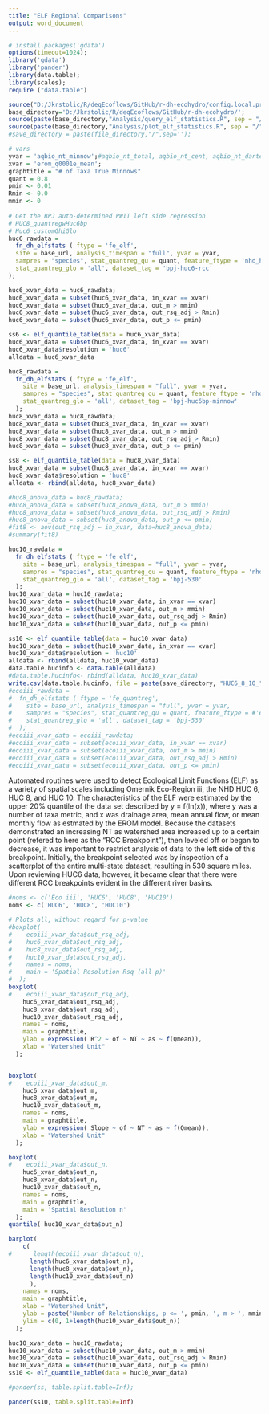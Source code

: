 ```yaml
---
title: "ELF Regional Comparisons"
output: word_document
---
```

  
```r
# install.packages('gdata')
options(timeout=1024);
library('gdata')
library('pander')
library(data.table);
library(scales);
require ("data.table")

source("D:/Jkrstolic/R/deqEcoflows/GitHub/r-dh-ecohydro/config.local.private");
base_directory='D:/Jkrstolic/R/deqEcoflows/GitHub/r-dh-ecohydro/';
source(paste(base_directory,"Analysis/query_elf_statistics.R", sep = "/")); 
source(paste(base_directory,"Analysis/plot_elf_statistics.R", sep = "/")); 
#save_directory = paste(file_directory,"/",sep='');

# vars
yvar = 'aqbio_nt_minnow';#aqbio_nt_total, aqbio_nt_cent, aqbio_nt_darter, aqbio_nt_benins, aqbio_nt_minnow, aqbio_nt_cypr_native
xvar = 'erom_q0001e_mean';
graphtitle = "# of Taxa True Minnows"
quant = 0.8
pmin <- 0.01
Rmin <- 0.0
mmin <- 0
  
# Get the BPJ auto-determined PWIT left side regression
# HUC8_quantregwHuc6bp
# Huc6 customGhiGlo
huc6_rawdata = 
  fn_dh_elfstats ( ftype = 'fe_elf', 
  site = base_url, analysis_timespan = "full", yvar = yvar,
  sampres = "species", stat_quantreg_qu = quant, feature_ftype = 'nhd_huc6', stat_quantreg_ghi = 'all', 
  stat_quantreg_glo = 'all', dataset_tag = 'bpj-huc6-rcc'
);

huc6_xvar_data = huc6_rawdata;
huc6_xvar_data = subset(huc6_xvar_data, in_xvar == xvar)
huc6_xvar_data = subset(huc6_xvar_data, out_m > mmin)
huc6_xvar_data = subset(huc6_xvar_data, out_rsq_adj > Rmin)
huc6_xvar_data = subset(huc6_xvar_data, out_p <= pmin)

ss6 <- elf_quantile_table(data = huc6_xvar_data)
huc6_xvar_data = subset(huc6_xvar_data, in_xvar == xvar)
huc6_xvar_data$resolution = 'huc6'
alldata = huc6_xvar_data

huc8_rawdata = 
  fn_dh_elfstats ( ftype = 'fe_elf', 
    site = base_url, analysis_timespan = "full", yvar = yvar,
    sampres = "species", stat_quantreg_qu = quant, feature_ftype = 'nhd_huc8', stat_quantreg_ghi = 'all', 
    stat_quantreg_glo = 'all', dataset_tag = 'bpj-huc6bp-minnow'
  );
huc8_xvar_data = huc8_rawdata;
huc8_xvar_data = subset(huc8_xvar_data, in_xvar == xvar)
huc8_xvar_data = subset(huc8_xvar_data, out_m > mmin)
huc8_xvar_data = subset(huc8_xvar_data, out_rsq_adj > Rmin)
huc8_xvar_data = subset(huc8_xvar_data, out_p <= pmin)

ss8 <- elf_quantile_table(data = huc8_xvar_data)
huc8_xvar_data = subset(huc8_xvar_data, in_xvar == xvar)
huc8_xvar_data$resolution = 'huc8'
alldata <- rbind(alldata, huc8_xvar_data)

#huc8_anova_data = huc8_rawdata;
#huc8_anova_data = subset(huc8_anova_data, out_m > mmin)
#huc8_anova_data = subset(huc8_anova_data, out_rsq_adj > Rmin)
#huc8_anova_data = subset(huc8_anova_data, out_p <= pmin)
#fit8 <- aov(out_rsq_adj ~ in_xvar, data=huc8_anova_data)
#summary(fit8)

huc10_rawdata = 
  fn_dh_elfstats ( ftype = 'fe_elf',
    site = base_url, analysis_timespan = "full", yvar = yvar,
    sampres = "species", stat_quantreg_qu = quant, feature_ftype = 'nhd_huc10', stat_quantreg_ghi = 'all',
    stat_quantreg_glo = 'all', dataset_tag = 'bpj-530'
  );
huc10_xvar_data = huc10_rawdata;
huc10_xvar_data = subset(huc10_xvar_data, in_xvar == xvar)
huc10_xvar_data = subset(huc10_xvar_data, out_m > mmin)
huc10_xvar_data = subset(huc10_xvar_data, out_rsq_adj > Rmin)
huc10_xvar_data = subset(huc10_xvar_data, out_p <= pmin)

ss10 <- elf_quantile_table(data = huc10_xvar_data)
huc10_xvar_data = subset(huc10_xvar_data, in_xvar == xvar)
huc10_xvar_data$resolution = 'huc10'
alldata <- rbind(alldata, huc10_xvar_data)
data.table.hucinfo <- data.table(alldata)
#data.table.hucinfo<- rbind(alldata, huc10_xvar_data)
write.csv(data.table.hucinfo, file = paste(save_directory, "HUC6_8_10_", yvar, ".csv", sep=""), row.names = FALSE, quote = FALSE)
#ecoiii_rawdata = 
#  fn_dh_elfstats ( ftype = 'fe_quantreg',
#    site = base_url, analysis_timespan = "full", yvar = yvar,
#    sampres = "species", stat_quantreg_qu = quant, feature_ftype = #'ecoregion_iii', stat_quantreg_ghi = 'all',
#    stat_quantreg_glo = 'all', dataset_tag = 'bpj-530'
#  );
#ecoiii_xvar_data = ecoiii_rawdata;
#ecoiii_xvar_data = subset(ecoiii_xvar_data, in_xvar == xvar)
#ecoiii_xvar_data = subset(ecoiii_xvar_data, out_m > mmin)
#ecoiii_xvar_data = subset(ecoiii_xvar_data, out_rsq_adj > Rmin)
#ecoiii_xvar_data = subset(ecoiii_xvar_data, out_p <= pmin)

```
Automated routines were used to detect Ecological Limit Functions (ELF) as a variety of spatial scales including Omernik Eco-Region iii, the NHD HUC 6, HUC 8, and HUC 10.  The characteristics of the ELF were estimated by the upper 20% quantile of the data set described by y = f(ln(x)), where y was a number of taxa metric, and x was drainage area, mean annual flow, or mean monthly flow as estmated by the EROM model.  Because the datasets demonstrated an increasing NT as watershed area increased up to a certain point (refered to here as the "RCC Breakpoint"), then leveled off or began to decrease, it was important to restrict analysis of data to the left side of this breakpoint.  Initially, the breakpoint selected  was by inspection of a scatterplot of the entire multi-state dataset, resulting in 530 square miles.  Upon reviewing HUC6 data, however, it became clear that there were different RCC breakpoints evident in the different river basins.


```r
#noms <- c('Eco iii', 'HUC6', 'HUC8', 'HUC10')
noms <- c('HUC6', 'HUC8', 'HUC10')

# Plots all, without regard for p-value
#boxplot(
#    ecoiii_xvar_data$out_rsq_adj,
#    huc6_xvar_data$out_rsq_adj, 
#    huc8_xvar_data$out_rsq_adj, 
#    huc10_xvar_data$out_rsq_adj,
#    names = noms, 
#    main = 'Spatial Resolution Rsq (all p)'
#  );
boxplot(
#    ecoiii_xvar_data$out_rsq_adj, 
    huc6_xvar_data$out_rsq_adj, 
    huc8_xvar_data$out_rsq_adj, 
    huc10_xvar_data$out_rsq_adj,
    names = noms, 
    main = graphtitle,
    ylab = expression( R^2 ~ of ~ NT ~ as ~ f(Qmean)),
    xlab = "Watershed Unit"
  );


boxplot(
#    ecoiii_xvar_data$out_m, 
    huc6_xvar_data$out_m, 
    huc8_xvar_data$out_m, 
    huc10_xvar_data$out_m,
    names = noms, 
    main = graphtitle,
    ylab = expression( Slope ~ of ~ NT ~ as ~ f(Qmean)),
    xlab = "Watershed Unit"
  );

boxplot(
#    ecoiii_xvar_data$out_n,
    huc6_xvar_data$out_n, 
    huc8_xvar_data$out_n, 
    huc10_xvar_data$out_n,
    names = noms, 
    main = graphtitle,
    main = 'Spatial Resolution n'
  );
quantile( huc10_xvar_data$out_n)

barplot(
    c(
#      length(ecoiii_xvar_data$out_n), 
      length(huc6_xvar_data$out_n), 
      length(huc8_xvar_data$out_n), 
      length(huc10_xvar_data$out_n)
      ),
    names = noms, 
    main = graphtitle,
    xlab = "Watershed Unit",
    ylab = paste('Number of Relationships, p <= ', pmin, ', m > ', mmin, sep=''),
    ylim = c(0, 1+length(huc10_xvar_data$out_n))
  );

huc10_xvar_data = huc10_rawdata;
huc10_xvar_data = subset(huc10_xvar_data, out_m > mmin)
huc10_xvar_data = subset(huc10_xvar_data, out_rsq_adj > Rmin)
huc10_xvar_data = subset(huc10_xvar_data, out_p <= pmin)
ss10 <- elf_quantile_table(data = huc10_xvar_data)
```

```r
#pander(ss, table.split.table=Inf);

pander(ss10, table.split.table=Inf)
```
